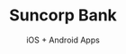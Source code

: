 ---
cover: './suncorp-bank.png'
title: 'Suncorp Bank'
subtitle: 'iOS + Android Apps'
description: 'Lead UI designer on one of Australia’s most loved native banking applications (iOS + Android). Facilitated user testing workshops to refine and validate application usability'
background: '#16634F'
areas:
  - iOS
  - Android
---